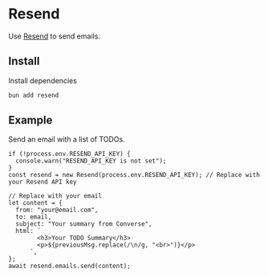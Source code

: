 # Resend

Use [Resend](https://resend.com) to send emails.

## Install

Install dependencies

```bash [cmd]
bun add resend
```

## Example

Send an email with a list of TODOs.

```tsx [src/handlers/todo.ts]
if (!process.env.RESEND_API_KEY) {
  console.warn("RESEND_API_KEY is not set");
}
const resend = new Resend(process.env.RESEND_API_KEY); // Replace with your Resend API key

// Replace with your email
let content = {
  from: "your@email.com",
  to: email,
  subject: "Your summary from Converse",
  html: `
        <h3>Your TODO Summary</h3>
        <p>${previousMsg.replace(/\n/g, "<br>")}</p>
      `,
};
await resend.emails.send(content);
```
